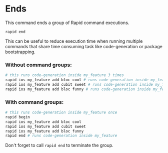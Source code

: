 # Ends

This command ends a group of Rapid command executions.

```
rapid end
```

This can be useful to reduce execution time when running multiple commands that share time consuming task like code-generation or package bootstrapping.

### Without command groups:

```bash
# this runs code-generation inside my_feature 3 times
rapid ios my_feature add bloc cool # runs code-generation inside my_feature
rapid ios my_feature add cubit sweet # runs code-generation inside my_feature
rapid ios my_feature add bloc funny # runs code-generation inside my_feature
```

### With command groups:

```bash
# this runs code-generation inside my_feature once
rapid begin
rapid ios my_feature add bloc cool
rapid ios my_feature add cubit sweet
rapid ios my_feature add bloc funny
rapid end # runs code-generation inside my_feature
```

<Warning>Don't forget to call `rapid end` to terminate the group.</Warning>
